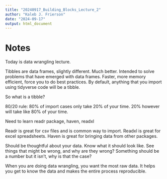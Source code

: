 ```yaml
---
title: "20240917_Building_Blocks_Lecture_2"
author: "Kaleb J. Frierson"
date: "2024-09-17"
output: html_document
---
```


# Notes

Today is data wrangling lecture. 

Tibbles are data frames, slightly different. Much better. Intended to solve problems that have emerged with data frames. Faster, more memory efficient, force you to do best practices. By default, anything that you import using tidyverse code will be a tibble. 

So what is a tibble? 

80/20 rule: 80% of import cases only take 20% of your time. 20% however will take like 80% of your time. 

Need to learn readr package, haven, readxl 

Readr is great for csv files and is common way to import. Readxl is great for excel spreadsheets. Haven is great for bringing data from other packages. 

Should be thoughtful about your data. Know what it should look like. See things that might be wrong, and why are they wrong? Something should be a number but it isn't, why is that the case? 

When you are doing data wrangling, you want the most raw data. It helps you get to know the data and makes the entire process reproducible. 



